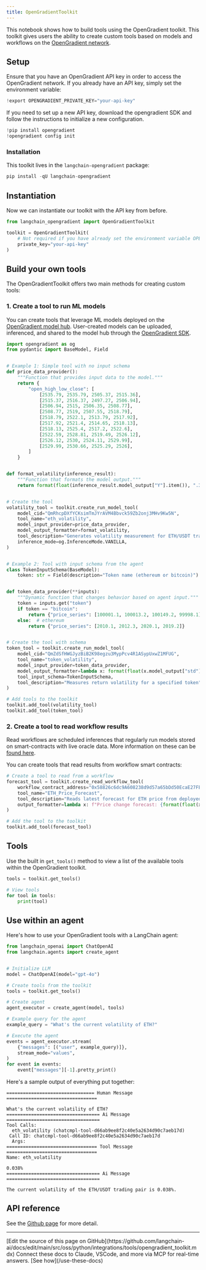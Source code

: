 ```yaml
---
title: OpenGradientToolkit
---
```


This notebook shows how to build tools using the OpenGradient toolkit. This toolkit gives users the ability to create custom tools based on models and workflows on the [OpenGradient network](https://www.opengradient.ai/).

## Setup

Ensure that you have an OpenGradient API key in order to access the OpenGradient network. If you already have an API key, simply set the environment variable:

```python
!export OPENGRADIENT_PRIVATE_KEY="your-api-key"
```

If you need to set up a new API key, download the opengradient SDK and follow the instructions to initialize a new configuration.

```python
!pip install opengradient
!opengradient config init
```

### Installation

This toolkit lives in the `langchain-opengradient` package:

```python
pip install -qU langchain-opengradient
```

## Instantiation

Now we can instantiate our toolkit with the API key from before.

```python
from langchain_opengradient import OpenGradientToolkit

toolkit = OpenGradientToolkit(
    # Not required if you have already set the environment variable OPENGRADIENT_PRIVATE_KEY
    private_key="your-api-key"
)
```

## Build your own tools

The OpenGradientToolkit offers two main methods for creating custom tools:

### 1. Create a tool to run ML models

You can create tools that leverage ML models deployed on the [OpenGradient model hub](https://hub.opengradient.ai/). User-created models can be uploaded, inferenced, and shared to the model hub through the [OpenGradient SDK](https://docs.opengradient.ai/developers/sdk/model_management.html).

```python
import opengradient as og
from pydantic import BaseModel, Field


# Example 1: Simple tool with no input schema
def price_data_provider():
    """Function that provides input data to the model."""
    return {
        "open_high_low_close": [
            [2535.79, 2535.79, 2505.37, 2515.36],
            [2515.37, 2516.37, 2497.27, 2506.94],
            [2506.94, 2515, 2506.35, 2508.77],
            [2508.77, 2519, 2507.55, 2518.79],
            [2518.79, 2522.1, 2513.79, 2517.92],
            [2517.92, 2521.4, 2514.65, 2518.13],
            [2518.13, 2525.4, 2517.2, 2522.6],
            [2522.59, 2528.81, 2519.49, 2526.12],
            [2526.12, 2530, 2524.11, 2529.99],
            [2529.99, 2530.66, 2525.29, 2526],
        ]
    }


def format_volatility(inference_result):
    """Function that formats the model output."""
    return format(float(inference_result.model_output["Y"].item()), ".3%")


# Create the tool
volatility_tool = toolkit.create_run_model_tool(
    model_cid="QmRhcpDXfYCKsimTmJYrAVM4Bbvck59Zb2onj3MHv9Kw5N",
    tool_name="eth_volatility",
    model_input_provider=price_data_provider,
    model_output_formatter=format_volatility,
    tool_description="Generates volatility measurement for ETH/USDT trading pair",
    inference_mode=og.InferenceMode.VANILLA,
)


# Example 2: Tool with input schema from the agent
class TokenInputSchema(BaseModel):
    token: str = Field(description="Token name (ethereum or bitcoin)")


def token_data_provider(**inputs):
    """Dynamic function that changes behavior based on agent input."""
    token = inputs.get("token")
    if token == "bitcoin":
        return {"price_series": [100001.1, 100013.2, 100149.2, 99998.1]}
    else:  # ethereum
        return {"price_series": [2010.1, 2012.3, 2020.1, 2019.2]}


# Create the tool with schema
token_tool = toolkit.create_run_model_tool(
    model_cid="QmZdSfHWGJyzBiB2K98egzu3MypPcv4R1ASypUxwZ1MFUG",
    tool_name="token_volatility",
    model_input_provider=token_data_provider,
    model_output_formatter=lambda x: format(float(x.model_output["std"].item()), ".3%"),
    tool_input_schema=TokenInputSchema,
    tool_description="Measures return volatility for a specified token",
)

# Add tools to the toolkit
toolkit.add_tool(volatility_tool)
toolkit.add_tool(token_tool)
```

### 2. Create a tool to read workflow results

Read workflows are scheduled inferences that regularly run models stored on smart-contracts with live oracle data. More information on these can be [found here](https://docs.opengradient.ai/developers/sdk/ml_workflows.html).

You can create tools that read results from workflow smart contracts:

```python
# Create a tool to read from a workflow
forecast_tool = toolkit.create_read_workflow_tool(
    workflow_contract_address="0x58826c6dc9A608238d9d57a65bDd50EcaE27FE99",
    tool_name="ETH_Price_Forecast",
    tool_description="Reads latest forecast for ETH price from deployed workflow",
    output_formatter=lambda x: f"Price change forecast: {format(float(x.numbers['regression_output'].item()), '.2%')}",
)

# Add the tool to the toolkit
toolkit.add_tool(forecast_tool)
```

## Tools

Use the built in `get_tools()` method to view a list of the available tools within the OpenGradient toolkit.

```python
tools = toolkit.get_tools()

# View tools
for tool in tools:
    print(tool)
```

## Use within an agent

Here's how to use your OpenGradient tools with a LangChain agent:

```python
from langchain_openai import ChatOpenAI
from langchain.agents import create_agent


# Initialize LLM
model = ChatOpenAI(model="gpt-4o")

# Create tools from the toolkit
tools = toolkit.get_tools()

# Create agent
agent_executor = create_agent(model, tools)

# Example query for the agent
example_query = "What's the current volatility of ETH?"

# Execute the agent
events = agent_executor.stream(
    {"messages": [("user", example_query)]},
    stream_mode="values",
)
for event in events:
    event["messages"][-1].pretty_print()
```

Here's a sample output of everything put together:

```
================================ Human Message =================================

What's the current volatility of ETH?
================================== Ai Message ==================================
Tool Calls:
  eth_volatility (chatcmpl-tool-d66ab9ee8f2c40e5a2634d90c7aeb17d)
 Call ID: chatcmpl-tool-d66ab9ee8f2c40e5a2634d90c7aeb17d
  Args:
================================= Tool Message =================================
Name: eth_volatility

0.038%
================================== Ai Message ==================================

The current volatility of the ETH/USDT trading pair is 0.038%.
```

## API reference

See the [Github page](https://github.com/OpenGradient/og-langchain) for more detail.

---

<Callout icon="pen-to-square" iconType="regular">
    [Edit the source of this page on GitHub](https://github.com/langchain-ai/docs/edit/main/src/oss/python/integrations/tools/opengradient_toolkit.mdx)
</Callout>
<Tip icon="terminal" iconType="regular">
    Connect these docs to Claude, VSCode, and more via MCP for    real-time answers. [See how](/use-these-docs)
</Tip>

